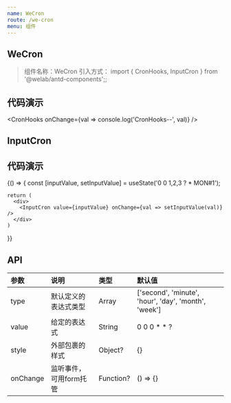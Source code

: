 ```yaml
---
name: WeCron
route: /we-cron
menu: 组件
---
```



## WeCron

> 组件名称：WeCron
> 引入方式： import { CronHooks, InputCron } from '@welab/antd-components';;

## 代码演示

<CronHooks onChange={val => console.log('CronHooks--', val)} />

## InputCron

## 代码演示



<Playground>
  {() => {
    const [inputValue, setInputValue] = useState('0 0 1,2,3 ? * MON#1');

    return (
      <div>
        <InputCron value={inputValue} onChange={val => setInputValue(val)} />
      </div>
    )
  }}
</Playground>




## API

|参数|说明|类型|默认值|
|:--|:--|:--|:--|
|type|默认定义的表达式类型|Array|['second', 'minute', 'hour', 'day', 'month', 'week']|
|value|给定的表达式|String|0 0 0 \* \* ?|
|style|外部包裹的样式|Object?|{}|
|onChange|监听事件， 可用form托管|Function?|() => {}|


